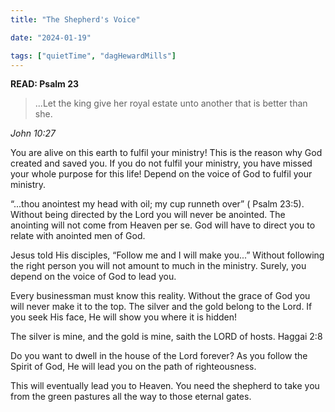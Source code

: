 ```yaml
---
title: "The Shepherd's Voice"

date: "2024-01-19"

tags: ["quietTime", "dagHewardMills"]
---
```


**READ: Psalm 23**

> ...Let the king give her royal estate unto another that is better than she.

_John 10:27_

You are alive on this earth to fulfil your ministry! This is the reason why God created and saved you. If you do not fulfil your ministry, you have missed your whole purpose for this life! Depend on the voice of God to fulfil your ministry.

“...thou anointest my head with oil; my cup runneth over” ( Psalm 23:5). Without being directed by the Lord you will never be anointed. The anointing will not come from Heaven per se. God will have to direct you to relate with anointed men of God.

Jesus told His disciples, “Follow me and I will make you...” Without following the right person you will not amount to much in the ministry. Surely, you depend on the voice of God to lead you.

Every businessman must know this reality. Without the grace of God you will never make it to the top. The silver and the gold belong to the Lord. If you seek His face, He will show you where it is hidden!

The silver is mine, and the gold is mine, saith the LORD of hosts. Haggai 2:8

Do you want to dwell in the house of the Lord forever? As you follow the Spirit of God, He will lead you on the path of righteousness.

This will eventually lead you to Heaven. You need the shepherd to take you from the green pastures all the way to those eternal gates.

